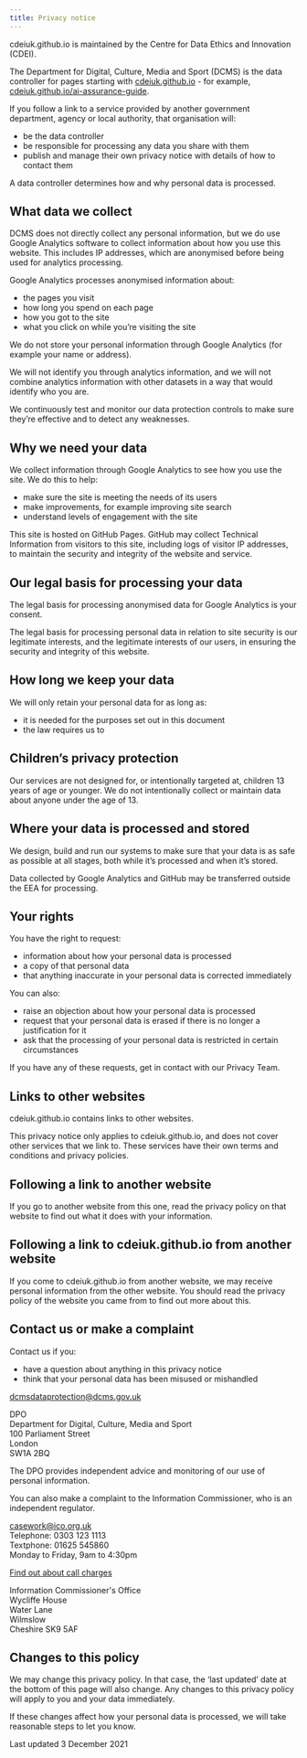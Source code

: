 ```yaml
---
title: Privacy notice
---
```



<CookieBanner />

cdeiuk.github.io is maintained by the Centre for Data Ethics and Innovation (CDEI).

The Department for Digital, Culture, Media and Sport (DCMS) is the data controller for pages starting with [cdeiuk.github.io][cdeiuk-gh-pages] - for example, [cdeiuk.github.io/ai-assurance-guide][cdei-ai].

If you follow a link to a service provided by another government department, agency or local authority, that organisation will:

- be the data controller
- be responsible for processing any data you share with them
- publish and manage their own privacy notice with details of how to contact them

A data controller determines how and why personal data is processed.

## What data we collect

DCMS does not directly collect any personal information, but we do use Google Analytics software to collect information about how you use this website. This includes IP addresses, which are anonymised before being used for analytics processing.

Google Analytics processes anonymised information about:

- the pages you visit
- how long you spend on each page
- how you got to the site
- what you click on while you’re visiting the site

We do not store your personal information through Google Analytics (for example your name or address).

We will not identify you through analytics information, and we will not combine analytics information with other datasets in a way that would identify who you are.

We continuously test and monitor our data protection controls to make sure they’re effective and to detect any weaknesses.

## Why we need your data

We collect information through Google Analytics to see how you use the site. We do this to help:

- make sure the site is meeting the needs of its users
- make improvements, for example improving site search
- understand levels of engagement with the site

This site is hosted on GitHub Pages. GitHub may collect Technical Information from visitors to this site, including logs of visitor IP addresses, to maintain the security and integrity of the website and
service.

## Our legal basis for processing your data

The legal basis for processing anonymised data for Google Analytics is your consent.

The legal basis for processing personal data in relation to site security is our legitimate interests, and the legitimate interests of our users, in ensuring the security and integrity of this website.

## How long we keep your data

We will only retain your personal data for as long as:

- it is needed for the purposes set out in this document
- the law requires us to

## Children’s privacy protection

Our services are not designed for, or intentionally targeted at, children 13 years of age or younger. We do not intentionally collect or maintain data about anyone under the age of 13.

## Where your data is processed and stored

We design, build and run our systems to make sure that your data is as safe as possible at all stages, both while it’s processed and when it’s stored.

Data collected by Google Analytics and GitHub may be transferred outside the EEA for processing.

## Your rights

You have the right to request:

- information about how your personal data is processed
- a copy of that personal data
- that anything inaccurate in your personal data is corrected immediately

You can also:

- raise an objection about how your personal data is processed
- request that your personal data is erased if there is no longer a justification for it
- ask that the processing of your personal data is restricted in certain circumstances

If you have any of these requests, get in contact with our Privacy Team.

## Links to other websites

cdeiuk.github.io contains links to other websites.

This privacy notice only applies to cdeiuk.github.io, and does not cover other services that we link to. These services have their own terms and conditions and privacy policies.

## Following a link to another website

If you go to another website from this one, read the privacy policy on that website to find out what it does with your information.

## Following a link to cdeiuk.github.io from another website

If you come to cdeiuk.github.io from another website, we may receive personal information from the other website. You should read the privacy policy of the website you came from to find out more about this.

## Contact us or make a complaint

Contact us if you:

- have a question about anything in this privacy notice
- think that your personal data has been misused or mishandled

[dcmsdataprotection@dcms.gov.uk][mail-to-dcms-dpo]<br/>

DPO<br />
Department for Digital, Culture, Media and Sport<br />
100 Parliament Street<br />
London<br />
SW1A 2BQ

The DPO provides independent advice and monitoring of our use of personal information.

You can also make a complaint to the Information Commissioner, who is an independent regulator.

[casework@ico.org.uk][mail-to-ico]<br/>
Telephone: 0303 123 1113<br />
Textphone: 01625 545860<br />
Monday to Friday, 9am to 4:30pm

[Find out about call charges][call-charges]

Information Commissioner's Office<br />
Wycliffe House<br />
Water Lane<br />
Wilmslow<br />
Cheshire SK9 5AF

## Changes to this policy

We may change this privacy policy. In that case, the ‘last updated’ date at the bottom of this page will also change. Any changes to this privacy policy will apply to you and your data immediately.

If these changes affect how your personal data is processed, we will take reasonable steps to let you know.

Last updated 3 December 2021

<License />

[cdeiuk-gh-pages]: https://cdeiuk.github.io/
[cdei-ai]: https://cdeiuk.github.io/ai-assurance-guide
[call-charges]: https://gov.uk/call-charges
[mail-to-ico]: mailto:casework@ico.org.uk
[mail-to-dcms-dpo]: mailto:dcmsdataprotection@dcms.gov.uk
